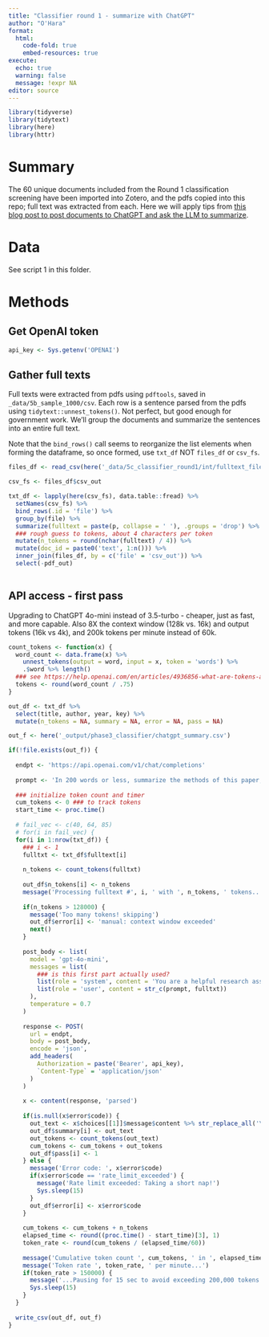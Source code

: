 ```yaml
---
title: "Classifier round 1 - summarize with ChatGPT"
author: "O'Hara"
format: 
  html:
    code-fold: true
    embed-resources: true
execute:
  echo: true
  warning: false
  message: !expr NA
editor: source
---
```


```r
library(tidyverse)
library(tidytext)
library(here)
library(httr)
```

# Summary

The 60 unique documents included from the Round 1 classification screening have been imported into Zotero, and the pdfs copied into this repo; full text was extracted from each.  Here we will apply tips from [this blog post to post documents to ChatGPT and ask the LLM to summarize](https://www.r-bloggers.com/2024/03/how-to-scrape-pdf-text-and-summarize-it-with-openai-llms-in-r).

# Data

See script 1 in this folder.

# Methods

## Get OpenAI token

```r
api_key <- Sys.getenv('OPENAI')
```


## Gather full texts

Full texts were extracted from pdfs using `pdftools`, saved in `_data/5b_sample_1000/csv`.  Each row is a sentence parsed from the pdfs using `tidytext::unnest_tokens()`.  Not perfect, but good enough for government work.  We'll group the documents and summarize the sentences into an entire full text.

Note that the `bind_rows()` call seems to reorganize the list elements when forming the dataframe, so once formed, use `txt_df` NOT `files_df` or `csv_fs`.

```r
files_df <- read_csv(here('_data/5c_classifier_round1/int/fulltext_files.csv'))

csv_fs <- files_df$csv_out

txt_df <- lapply(here(csv_fs), data.table::fread) %>%
  setNames(csv_fs) %>%
  bind_rows(.id = 'file') %>%
  group_by(file) %>%
  summarize(fulltext = paste(p, collapse = ' '), .groups = 'drop') %>%
  ### rough guess to tokens, about 4 characters per token
  mutate(n_tokens = round(nchar(fulltext) / 4)) %>%
  mutate(doc_id = paste0('text', 1:n())) %>%
  inner_join(files_df, by = c('file' = 'csv_out')) %>%
  select(-pdf_out)
  
```

## API access - first pass

Upgrading to ChatGPT 4o-mini instead of 3.5-turbo - cheaper, just as fast, and more capable.  Also 8X the context window (128k vs. 16k) and output tokens (16k vs 4k), and 200k tokens per minute instead of 60k.

```r
count_tokens <- function(x) {
  word_count <- data.frame(x) %>%
    unnest_tokens(output = word, input = x, token = 'words') %>%
    .$word %>% length()
  ### see https://help.openai.com/en/articles/4936856-what-are-tokens-and-how-to-count-them
  tokens <- round(word_count / .75)
}

out_df <- txt_df %>%
  select(title, author, year, key) %>%
  mutate(n_tokens = NA, summary = NA, error = NA, pass = NA)

```


```r

out_f <- here('_output/phase3_classifier/chatgpt_summary.csv')

if(!file.exists(out_f)) {
  
  endpt <- 'https://api.openai.com/v1/chat/completions'
  
  prompt <- 'In 200 words or less, summarize the methods of this paper, focusing on methods used to estimate or quantify the societal benefits of satellite or Earth Observation data.'
  
  ### initialize token count and timer
  cum_tokens <- 0 ### to track tokens
  start_time <- proc.time()
  
  # fail_vec <- c(40, 64, 85)
  # for(i in fail_vec) {
  for(i in 1:nrow(txt_df)) {
    ### i <- 1
    fulltxt <- txt_df$fulltext[i]
    
    n_tokens <- count_tokens(fulltxt)
    
    out_df$n_tokens[i] <- n_tokens
    message('Processing fulltext #', i, ' with ', n_tokens, ' tokens...')
    
    if(n_tokens > 128000) {
      message('Too many tokens! skipping')
      out_df$error[i] <- 'manual: context window exceeded'
      next()
    }
    
    post_body <- list(
      model = 'gpt-4o-mini',
      messages = list(
        ### is this first part actually used?
        list(role = 'system', content = 'You are a helpful research assistant with a background in economic methods.'),
        list(role = 'user', content = str_c(prompt, fulltxt))
      ),
      temperature = 0.7
    )
    
    response <- POST(
      url = endpt,
      body = post_body,
      encode = 'json',
      add_headers(
        Authorization = paste('Bearer', api_key),
        `Content-Type` = 'application/json'
      )
    )
    
    x <- content(response, 'parsed')
    
    if(is.null(x$error$code)) {
      out_text <- x$choices[[1]]$message$content %>% str_replace_all('\\n|\\r', '  ')
      out_df$summary[i] <- out_text
      out_tokens <- count_tokens(out_text)
      cum_tokens <- cum_tokens + out_tokens
      out_df$pass[i] <- 1
    } else {
      message('Error code: ', x$error$code)
      if(x$error$code == 'rate_limit_exceeded') {
        message('Rate limit exceeded: Taking a short nap!')
        Sys.sleep(15)
      }
      out_df$error[i] <- x$error$code
    }
    
    cum_tokens <- cum_tokens + n_tokens
    elapsed_time <- round((proc.time() - start_time)[3], 1)
    token_rate <- round(cum_tokens / (elapsed_time/60))
      
    message('Cumulative token count ', cum_tokens, ' in ', elapsed_time, ' sec...')
    message('Token rate ', token_rate, ' per minute...')
    if(token_rate > 150000) {
      message('...Pausing for 15 sec to avoid exceeding 200,000 tokens per minute!')
      Sys.sleep(15)
    }
  }
  
  write_csv(out_df, out_f)
}

```

